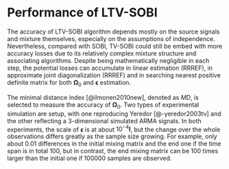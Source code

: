# Performance of LTV-SOBI {#performance}

The accuracy of LTV-SOBI algorithm depends mostly on the source signals and mixture themselves, especially on the assumptions of independence. Nevertheless, compared with SOBI, TV-SOBI could still be embed with more accuracy losses due to its relatively complex mixture structure and associating algorithms. Despite being mathematically negligible in each step, the potential losses can accumulate in linear estimation (RRREF), in approximate joint diagonalization (RRREF) and in searching nearest positive definite matrix for both $\boldsymbol{\Omega}_0$ and $\boldsymbol{\epsilon}$ estimation.

The minimal distance index [@ilmonen2010new], denoted as $MD$, is selected to measure the accuracy of $\boldsymbol{\Omega}_0$. Two types of experimental simulation are setup, with one reproducing Yeredor [@-yeredor2003tv] and the other reflecting a 3-dimensional simulated ARMA signals. In both experiments, the scale of $\boldsymbol\epsilon$ is at about $10^{-4}\boldsymbol{I}$, but the change over the whole observations differs greatly as the sample size growing. For example, only about 0.01 differences in the initial mixing matrix and the end one if the time span is in total 100, but in contrast, the end mixing matrix can be 100 times larger than the initial one if 100000 samples are observed.
